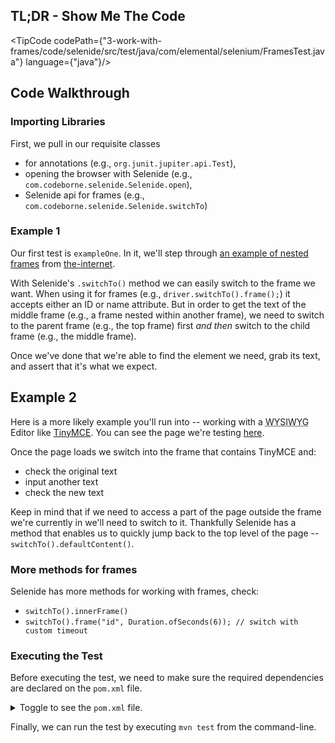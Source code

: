 
## TL;DR - Show Me The Code

<TipCode codePath={"3-work-with-frames/code/selenide/src/test/java/com/elemental/selenium/FramesTest.java"}
         language={"java"}/>

## Code Walkthrough

### Importing Libraries

First, we pull in our requisite classes
 * for annotations (e.g., `org.junit.jupiter.api.Test`),
 * opening the browser with Selenide (e.g., `com.codeborne.selenide.Selenide.open`),
 * Selenide api for frames (e.g., `com.codeborne.selenide.Selenide.switchTo`)

### Example 1

Our first test is `exampleOne`. In it, we'll step through [an example of nested frames](https://the-internet.herokuapp.com/nested_frames) from
[the-internet](https://github.com/saucelabs/the-internet).

With Selenide's `.switchTo()` method we can easily switch to the frame we want. When using it for frames
(e.g., `driver.switchTo().frame();`) it accepts either an ID or name attribute. But in order to get the text of the
middle frame (e.g., a frame nested within another frame), we need to switch to the parent frame (e.g., the top frame)
first _and then_ switch to the child frame (e.g., the middle frame).

Once we've done that we're able to find the element we need, grab its text, and assert that it's what we expect.

## Example 2

Here is a more likely example you'll run into -- working with a
<abbr title="What You See Is What You Get">WYSIWYG</abbr> Editor like [TinyMCE](https://www.tinymce.com/). You can see
the page we're testing [here](https://the-internet.herokuapp.com/tinymce).

Once the page loads we switch into the frame that contains TinyMCE and:

- check the original text
- input another text
- check the new text

Keep in mind that if we need to access a part of the page outside the frame we're currently in we'll need to switch
to it. Thankfully Selenide has a method that enables us to quickly jump back to the top level of the page
-- `switchTo().defaultContent()`.

### More methods for frames

Selenide has more methods for working with frames, check:
* `switchTo().innerFrame()`
* `switchTo().frame("id", Duration.ofSeconds(6)); // switch with custom timeout`

### Executing the Test

Before executing the test, we need to make sure the required dependencies are declared on the `pom.xml` file.

<details>
    <summary>Toggle to see the <code>pom.xml</code> file.</summary>
    <div>
        <TipCode codePath={"3-work-with-frames/code/selenide/pom.xml"} language={"xml"}/>
    </div>
</details>

Finally, we can run the test by executing `mvn test` from the command-line.
